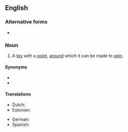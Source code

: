 {{also|humming-top}}

==English==

===Alternative forms===
* {{l|en|humming-top}}

===Noun===
{{en-noun}}
# A [[toy]] with a [[point]], [[around]] which it can be made to [[spin]].

====Synonyms====
* {{l|en|spinning top}}
* {{l|en|top}}

====Translations====
{{trans-top|a humming top}}
* Dutch: {{t+|nl|bromtol|m}}
* Estonian: {{t|et|vurr}}
{{trans-mid}}
* German: {{t+|de|Brummkreisel|m}}
* Spanish: {{t+|es|trompo}}
{{trans-bottom}}